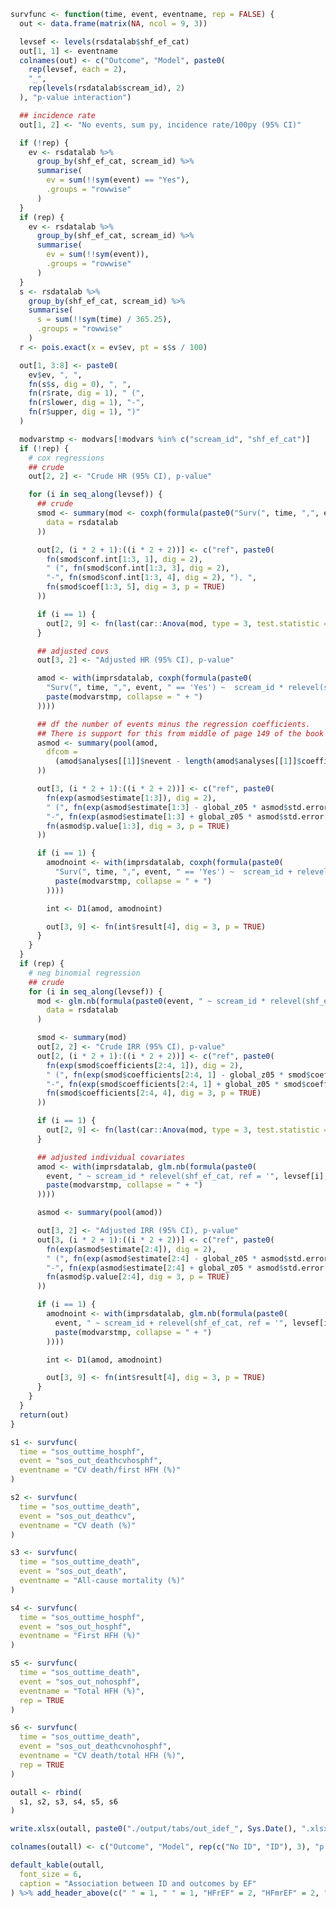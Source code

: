 ```r
survfunc <- function(time, event, eventname, rep = FALSE) {
  out <- data.frame(matrix(NA, ncol = 9, 3))

  levsef <- levels(rsdatalab$shf_ef_cat)
  out[1, 1] <- eventname
  colnames(out) <- c("Outcome", "Model", paste0(
    rep(levsef, each = 2),
    "_",
    rep(levels(rsdatalab$scream_id), 2)
  ), "p-value interaction")

  ## incidence rate
  out[1, 2] <- "No events, sum py, incidence rate/100py (95% CI)"

  if (!rep) {
    ev <- rsdatalab %>%
      group_by(shf_ef_cat, scream_id) %>%
      summarise(
        ev = sum(!!sym(event) == "Yes"),
        .groups = "rowwise"
      )
  }
  if (rep) {
    ev <- rsdatalab %>%
      group_by(shf_ef_cat, scream_id) %>%
      summarise(
        ev = sum(!!sym(event)),
        .groups = "rowwise"
      )
  }
  s <- rsdatalab %>%
    group_by(shf_ef_cat, scream_id) %>%
    summarise(
      s = sum(!!sym(time) / 365.25),
      .groups = "rowwise"
    )
  r <- pois.exact(x = ev$ev, pt = s$s / 100)

  out[1, 3:8] <- paste0(
    ev$ev, ", ",
    fn(s$s, dig = 0), ", ",
    fn(r$rate, dig = 1), " (",
    fn(r$lower, dig = 1), "-",
    fn(r$upper, dig = 1), ")"
  )

  modvarstmp <- modvars[!modvars %in% c("scream_id", "shf_ef_cat")]
  if (!rep) {
    # cox regressions
    ## crude
    out[2, 2] <- "Crude HR (95% CI), p-value"

    for (i in seq_along(levsef)) {
      ## crude
      smod <- summary(mod <- coxph(formula(paste0("Surv(", time, ",", event, "=='Yes') ~ scream_id * relevel(shf_ef_cat, ref = '", levsef[i], "')")),
        data = rsdatalab
      ))

      out[2, (i * 2 + 1):((i * 2 + 2))] <- c("ref", paste0(
        fn(smod$conf.int[1:3, 1], dig = 2),
        " (", fn(smod$conf.int[1:3, 3], dig = 2),
        "-", fn(smod$conf.int[1:3, 4], dig = 2), "), ",
        fn(smod$coef[1:3, 5], dig = 3, p = TRUE)
      ))

      if (i == 1) {
        out[2, 9] <- fn(last(car::Anova(mod, type = 3, test.statistic = c("Wald"))$`Pr(>Chisq)`), dig = 3, p = T)
      }

      ## adjusted covs
      out[3, 2] <- "Adjusted HR (95% CI), p-value"

      amod <- with(imprsdatalab, coxph(formula(paste0(
        "Surv(", time, ",", event, " == 'Yes') ~  scream_id * relevel(shf_ef_cat, ref = '", levsef[i], "') +",
        paste(modvarstmp, collapse = " + ")
      ))))

      ## df the number of events minus the regression coefficients.
      ## There is support for this from middle of page 149 of the book by Parmer & Machin (ISBN 0471936405)
      asmod <- summary(pool(amod,
        dfcom =
          (amod$analyses[[1]]$nevent - length(amod$analyses[[1]]$coefficients))
      ))

      out[3, (i * 2 + 1):((i * 2 + 2))] <- c("ref", paste0(
        fn(exp(asmod$estimate[1:3]), dig = 2),
        " (", fn(exp(asmod$estimate[1:3] - global_z05 * asmod$std.error[1:3]), dig = 2),
        "-", fn(exp(asmod$estimate[1:3] + global_z05 * asmod$std.error[1:3]), dig = 2), "), ",
        fn(asmod$p.value[1:3], dig = 3, p = TRUE)
      ))

      if (i == 1) {
        amodnoint <- with(imprsdatalab, coxph(formula(paste0(
          "Surv(", time, ",", event, " == 'Yes') ~  scream_id + relevel(shf_ef_cat, ref = '", levsef[i], "') +",
          paste(modvarstmp, collapse = " + ")
        ))))

        int <- D1(amod, amodnoint)

        out[3, 9] <- fn(int$result[4], dig = 3, p = TRUE)
      }
    }
  }
  if (rep) {
    # neg binomial regression
    ## crude
    for (i in seq_along(levsef)) {
      mod <- glm.nb(formula(paste0(event, " ~ scream_id * relevel(shf_ef_cat, ref = '", levsef[i], "') + offset(log(", time, "))")),
        data = rsdatalab
      )

      smod <- summary(mod)
      out[2, 2] <- "Crude IRR (95% CI), p-value"
      out[2, (i * 2 + 1):((i * 2 + 2))] <- c("ref", paste0(
        fn(exp(smod$coefficients[2:4, 1]), dig = 2),
        " (", fn(exp(smod$coefficients[2:4, 1] - global_z05 * smod$coefficients[2:4, 2]), dig = 2),
        "-", fn(exp(smod$coefficients[2:4, 1] + global_z05 * smod$coefficients[2:4, 2]), dig = 2), "), ",
        fn(smod$coefficients[2:4, 4], dig = 3, p = TRUE)
      ))

      if (i == 1) {
        out[2, 9] <- fn(last(car::Anova(mod, type = 3, test.statistic = "Wald")$`Pr(>Chisq)`), dig = 3, p = TRUE)
      }

      ## adjusted individual covariates
      amod <- with(imprsdatalab, glm.nb(formula(paste0(
        event, " ~ scream_id * relevel(shf_ef_cat, ref = '", levsef[i], "') + offset(log(", time, ")) +",
        paste(modvarstmp, collapse = " + ")
      ))))

      asmod <- summary(pool(amod))

      out[3, 2] <- "Adjusted IRR (95% CI), p-value"
      out[3, (i * 2 + 1):((i * 2 + 2))] <- c("ref", paste0(
        fn(exp(asmod$estimate[2:4]), dig = 2),
        " (", fn(exp(asmod$estimate[2:4] - global_z05 * asmod$std.error[2:4]), dig = 2),
        "-", fn(exp(asmod$estimate[2:4] + global_z05 * asmod$std.error[2:4]), dig = 2), "), ",
        fn(asmod$p.value[2:4], dig = 3, p = TRUE)
      ))

      if (i == 1) {
        amodnoint <- with(imprsdatalab, glm.nb(formula(paste0(
          event, " ~ scream_id + relevel(shf_ef_cat, ref = '", levsef[i], "') + offset(log(", time, ")) +",
          paste(modvarstmp, collapse = " + ")
        ))))

        int <- D1(amod, amodnoint)

        out[3, 9] <- fn(int$result[4], dig = 3, p = TRUE)
      }
    }
  }
  return(out)
}

s1 <- survfunc(
  time = "sos_outtime_hosphf",
  event = "sos_out_deathcvhosphf",
  eventname = "CV death/first HFH (%)"
)

s2 <- survfunc(
  time = "sos_outtime_death",
  event = "sos_out_deathcv",
  eventname = "CV death (%)"
)

s3 <- survfunc(
  time = "sos_outtime_death",
  event = "sos_out_death",
  eventname = "All-cause mortality (%)"
)

s4 <- survfunc(
  time = "sos_outtime_hosphf",
  event = "sos_out_hosphf",
  eventname = "First HFH (%)"
)

s5 <- survfunc(
  time = "sos_outtime_death",
  event = "sos_out_nohosphf",
  eventname = "Total HFH (%)",
  rep = TRUE
)

s6 <- survfunc(
  time = "sos_outtime_death",
  event = "sos_out_deathcvnohosphf",
  eventname = "CV death/total HFH (%)",
  rep = TRUE
)

outall <- rbind(
  s1, s2, s3, s4, s5, s6
)

write.xlsx(outall, paste0("./output/tabs/out_idef_", Sys.Date(), ".xlsx"), rowNames = FALSE, overwrite = TRUE)

colnames(outall) <- c("Outcome", "Model", rep(c("No ID", "ID"), 3), "p interaction")

default_kable(outall,
  font_size = 6,
  caption = "Association between ID and outcomes by EF"
) %>% add_header_above(c(" " = 1, " " = 1, "HFrEF" = 2, "HFmrEF" = 2, "HFpEF" = 2, " " = 1))
```
